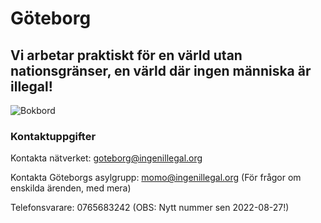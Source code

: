 
# Göteborg

## Vi arbetar praktiskt för en värld utan nationsgränser, en värld där ingen människa är illegal!

<Image src={bokbord} alt="Bokbord" priority/>

### Kontaktuppgifter

Kontakta nätverket: [goteborg@ingenillegal.org](mailto:goteborg@ingenillegal.org)

Kontakta Göteborgs asylgrupp: [momo@ingenillegal.org](momo@ingenillegal.org) (För frågor om enskilda ärenden, med mera)

Telefonsvarare: 0765683242 (OBS: Nytt nummer sen 2022-08-27!)

